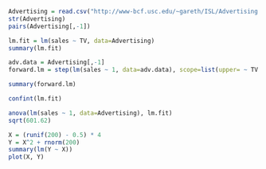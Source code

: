 ```r
Advertising = read.csv("http://www-bcf.usc.edu/~gareth/ISL/Advertising.csv", header=TRUE)
str(Advertising)
pairs(Advertising[,-1])
```

```r
lm.fit = lm(sales ~ TV, data=Advertising)
summary(lm.fit)
```
```r
adv.data = Advertising[,-1]
forward.lm = step(lm(sales ~ 1, data=adv.data), scope=list(upper= ~ TV + newspaper + radio), direction='forward')
```
```r
summary(forward.lm)
```

```r
confint(lm.fit)
```

```r
anova(lm(sales ~ 1, data=Advertising), lm.fit)
sqrt(601.62)
```

```r
X = (runif(200) - 0.5) * 4
Y = X^2 + rnorm(200)
summary(lm(Y ~ X))
plot(X, Y)
```